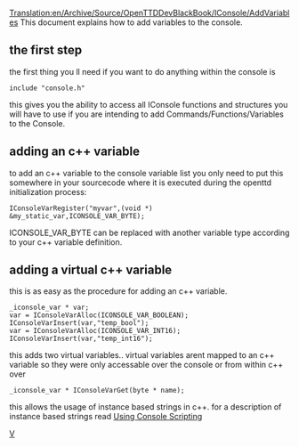[[Translation:en/Archive/Source/OpenTTDDevBlackBook/IConsole/AddVariables]]
This document explains how to add variables to the console.

==the first step==
the first thing you ll need if you want to do anything within the console is
<pre>
include "console.h"
</pre>
this gives you the ability to access all IConsole functions and structures you will have to use if you are intending to add Commands/Functions/Variables to the Console.

==adding an c++ variable==
to add an c++ variable to the console variable list you only need to put this somewhere in your sourcecode where it is executed during the openttd initialization process:
<pre>
IConsoleVarRegister("myvar",(void *) &my_static_var,ICONSOLE_VAR_BYTE);
</pre>
ICONSOLE_VAR_BYTE can be replaced with another variable type according to your c++ variable definition.

==adding a virtual c++ variable==
this is as easy as the procedure for adding an c++ variable.
<pre>
_iconsole_var * var;
var = IConsoleVarAlloc(ICONSOLE_VAR_BOOLEAN);
IConsoleVarInsert(var,"temp_bool");
var = IConsoleVarAlloc(ICONSOLE_VAR_INT16);
IConsoleVarInsert(var,"temp_int16");
</pre>
this adds two virtual variables.. virtual variables arent mapped to an c++ variable so they were only accessable over the console or from within c++ over
<pre>
_iconsole_var * IConsoleVarGet(byte * name);
</pre>
this allows the usage of instance based strings in c++. for a description of instance based strings read [[en/Archive/Source/OpenTTDDevBlackBook/IConsole/Scripting|Using Console Scripting]]

[[Category:en/Archive/Source/OpenTTDDevBlackBook|V]]